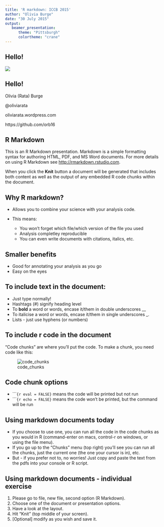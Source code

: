 ```yaml
---
title: 'R markdown: ICCB 2015'
author: "Olivia Burge"
date: "30 July 2015"
output: 
   beamer_presentation:
      theme: "Pittsburgh"
      colortheme: "crane"
---
```


## Hello!

![](figures/waituna.jpg) 

## Hello!

\Large Olivia (Rata) Burge 

\normalsize
\@oliviarata 

oliviarata.wordpress.com 

https://github.com/orb16




## R Markdown

This is an R Markdown presentation. Markdown is a simple formatting syntax for authoring HTML, PDF, and MS Word documents. For more details on using R Markdown see <http://rmarkdown.rstudio.com>.

When you click the **Knit** button a document will be generated that includes both content as well as the output of any embedded R code chunks within the document.

## Why R markdown?

- Allows you to combine your science with your analysis code. 
- This means: 

    - You won't forget which file/which version of the file you used
    - Analysis completley reproducible
    - You can even write documents with citations, italics, etc.
   
## Smaller benefits

- Good for annotating your analysis as you go
- Easy on the eyes 

## To include text in the document:

- Just type normally!
- Hashtags (\#) signify heading level
- To __bold__ a word or words, encase it/them in double underscores \__
- To italicise a word or words, encase it/them in single underscores \_.
- Lists - just use hyphens (or numbers)

## To include r code in the document

"Code chunks" are where you'll put the code. To make a chunk, you need code like this:
 
 ![code_chunks](figures/codechunk.png)

## Code chunk options

- ````{r eval = FALSE}` means the code will be printed but not run
- ````{r echo = FALSE}` means the code won't be printed, but the command will be run

## Using markdown documents today

- If you choose to use one, you can run all the code in the code chunks as you would in R (command-enter on macs, control-r on windows, or using the file menu).
- If you go up to the "Chunks" menu (top right) you'll see you can run all the chunks, just the current one (the one your cursor is in), etc. 
- But - if you prefer not to, no worries! Just copy and paste the text from the pdfs into your console or R script.  

## Using markdown documents - individual exercise

(1) Please go to file, new file, second option (R Markdown).
(2) Choose one of the document or presentation options.
(3) Have a look at the layout.
(4) Hit "Knit" (top middle of your screen).
(5) [Optional] modify as you wish and save it. 

